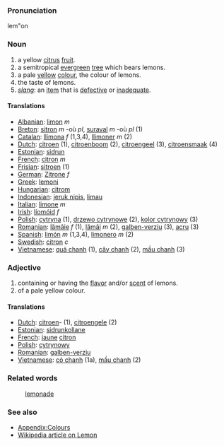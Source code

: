 ===Pronunciation===
lem"on

===Noun===
#a yellow [[citrus]] [[fruit]].
#a semitropical [[evergreen]] [[tree]] which bears lemons.
#a pale [[yellow]] [[color|colour]], the colour of lemons.
#the taste of lemons.
#''[[slang]]'': an [[item]] that is [[defective]] or [[inadequate]].
====Translations====
*[[Albanian]]: [[limon]] ''m''
*[[Breton]]: [[sitron]] ''m'' -où ''pl'', [[suraval]] ''m'' -où ''pl'' (1)
*[[Catalan]]: [[llimona]] ''f'' (1,3,4), [[llimoner]] ''m'' (2)
*[[Dutch]]: [[citroen]] (1), [[citroenboom]] (2), [[citroengeel]] (3), [[citroensmaak]] (4)
*[[Estonian]]: [[sidrun]]
*[[French]]: [[citron]] ''m''
*[[Frisian]]: [[sitroen]] (1)
*[[German]]: [[Zitrone]] ''f''
*[[Greek]]: [[lemoni]]
*[[Hungarian]]: [[citrom]]
*[[Indonesian]]: [[jeruk nipis]], [[limau]]
*[[Italian]]: [[limone]] ''m''
*[[Irish]]: [[líomóid]] ''f''
*[[Polish]]: [[cytryna]] (1), [[drzewo cytrynowe]] (2), [[kolor cytrynowy]] (3)
*[[Romanian]]: [[lămâie]] ''f'' (1), [[lămâi]] ''m'' (2), [[galben-verziu]] (3), [[acru]] (3)
*[[Spanish]]: [[limón]] ''m'' (1,3,4), [[limonero]] ''m'' (2)
*[[Swedish]]: [[citron]] ''c''
*[[Vietnamese]]: [[quả chanh]] (1), [[cây chanh]] (2), [[mầu chanh]] (3)

===Adjective===
#containing or having the [[flavor]] and/or [[scent]] of lemons.
#of a pale yellow colour.
====Translations====
*[[Dutch]]: [[citroen]]- (1), [[citroengele]] (2)
*[[Estonian]]: [[sidrunkollane]]
*[[French]]: [[jaune]] [[citron]]
*[[Polish]]: [[cytrynowy]]
*[[Romanian]]: [[galben-verziu]]
*[[Vietnamese]]: [[có chanh]] (1a), [[mầu chanh]] (2)
===Related words===
:[[lemonade]]

===See also===
* [[Wiktionary_Appendix:Colours|Appendix:Colours]]
* [http://en2.wikipedia.org/wiki/Lemon Wikipedia article on Lemon]